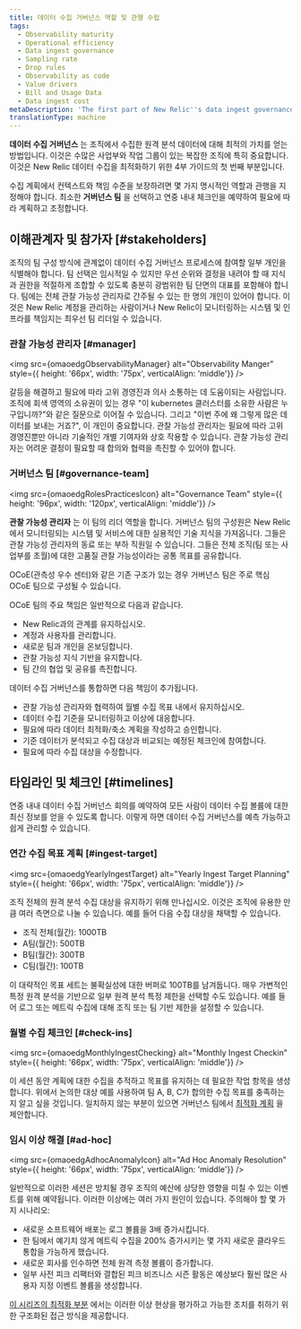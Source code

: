 ```yaml
---
title: 데이터 수집 거버넌스 역할 및 관행 수립
tags:
  - Observability maturity
  - Operational efficiency
  - Data ingest governance
  - Sampling rate
  - Drop rules
  - Observability as code
  - Value drivers
  - Bill and Usage Data
  - Data ingest cost
metaDescription: 'The first part of New Relic''s data ingest governance series on optimizing your ingested data: this focuses on establishing roles and practices.'
translationType: machine
---
```







**데이터 수집 거버넌스** 는 조직에서 수집한 원격 분석 데이터에 대해 최적의 가치를 얻는 방법입니다. 이것은 수많은 사업부와 작업 그룹이 있는 복잡한 조직에 특히 중요합니다. 이것은 New Relic 데이터 수집을 최적화하기 위한 4부 가이드의 첫 번째 부분입니다.

수집 계획에서 컨텍스트와 책임 수준을 보장하려면 몇 가지 명시적인 역할과 관행을 지정해야 합니다. 최소한 **거버넌스 팀** 을 선택하고 연중 내내 체크인을 예약하여 필요에 따라 계획하고 조정합니다.

## 이해관계자 및 참가자 [#stakeholders]

조직의 팀 구성 방식에 관계없이 데이터 수집 거버넌스 프로세스에 참여할 일부 개인을 식별해야 합니다. 팀 선택은 임시적일 수 있지만 우선 순위와 결정을 내려야 할 때 지식과 권한을 적절하게 조합할 수 있도록 충분히 광범위한 팀 단면의 대표를 포함해야 합니다. 팀에는 전체 관찰 가능성 관리자로 간주될 수 있는 한 명의 개인이 있어야 합니다. 이것은 New Relic 계정을 관리하는 사람이거나 New Relic이 모니터링하는 시스템 및 인프라를 책임지는 최우선 팀 리더일 수 있습니다.

### 관찰 가능성 관리자 [#manager]

<img
  src={omaoedgObservabilityManager}
  alt="Observability Manger"
  style={{ height: '66px', width: '75px', verticalAlign: 'middle'}}
/>

갈등을 해결하고 필요에 따라 고위 경영진과 의사 소통하는 데 도움이되는 사람입니다. 조직에 회색 영역의 소유권이 있는 경우 "이 kubernetes 클러스터를 소유한 사람은 누구입니까?"와 같은 질문으로 이어질 수 있습니다. 그리고 "이번 주에 왜 그렇게 많은 데이터를 보내는 거죠?", 이 개인이 중요합니다. 관찰 가능성 관리자는 필요에 따라 고위 경영진뿐만 아니라 기술적인 개별 기여자와 상호 작용할 수 있습니다. 관찰 가능성 관리자는 어려운 결정이 필요할 때 합의와 협력을 촉진할 수 있어야 합니다.

### 거버넌스 팀 [#governance-team]

<img
  src={omaoedgRolesPracticesIcon}
  alt="Governance Team"
  style={{ height: '96px', width: '120px', verticalAlign: 'middle'}}
/>

**관찰 가능성 관리자** 는 이 팀의 리더 역할을 합니다. 거버넌스 팀의 구성원은 New Relic에서 모니터링되는 시스템 및 서비스에 대한 실용적인 기술 지식을 가져옵니다. 그들은 관찰 가능성 관리자의 동료 또는 부하 직원일 수 있습니다. 그들은 전체 조직(팀 또는 사업부를 초월)에 대한 고품질 관찰 가능성이라는 공통 목표를 공유합니다.

OCoE(관측성 우수 센터)와 같은 기존 구조가 있는 경우 거버넌스 팀은 주로 핵심 OCoE 팀으로 구성될 수 있습니다.

OCoE 팀의 주요 책임은 일반적으로 다음과 같습니다.

* New Relic과의 관계를 유지하십시오.
* 계정과 사용자를 관리합니다.
* 새로운 팀과 개인을 온보딩합니다.
* 관찰 가능성 지식 기반을 유지합니다.
* 팀 간의 협업 및 공유를 촉진합니다.

데이터 수집 거버넌스를 통합하면 다음 책임이 추가됩니다.

* 관찰 가능성 관리자와 협력하여 월별 수집 목표 내에서 유지하십시오.
* 데이터 수집 기준을 모니터링하고 이상에 대응합니다.
* 필요에 따라 데이터 최적화/축소 계획을 작성하고 승인합니다.
* 기준 데이터가 분석되고 수집 대상과 비교되는 예정된 체크인에 참여합니다.
* 필요에 따라 수집 대상을 수정합니다.

## 타임라인 및 체크인 [#timelines]

연중 내내 데이터 수집 거버넌스 회의를 예약하여 모든 사람이 데이터 수집 볼륨에 대한 최신 정보를 얻을 수 있도록 합니다. 이렇게 하면 데이터 수집 거버넌스를 예측 가능하고 쉽게 관리할 수 있습니다.

### 연간 수집 목표 계획 [#ingest-target]

<img
  src={omaoedgYearlyIngestTarget}
  alt="Yearly Ingest Target Planning"
  style={{ height: '66px', width: '75px', verticalAlign: 'middle'}}
/>

조직 전체의 원격 분석 수집 대상을 유지하기 위해 만나십시오. 이것은 조직에 유용한 만큼 여러 측면으로 나눌 수 있습니다. 예를 들어 다음 수집 대상을 채택할 수 있습니다.

* 조직 전체(월간): 1000TB
* A팀(월간): 500TB
* B팀(월간): 300TB
* C팀(월간): 100TB

이 대략적인 목표 세트는 불확실성에 대한 버퍼로 100TB를 남겨둡니다. 매우 가변적인 특정 원격 분석을 기반으로 일부 원격 분석 특정 제한을 선택할 수도 있습니다. 예를 들어 로그 또는 메트릭 수집에 대해 조직 또는 팀 기반 제한을 설정할 수 있습니다.

### 월별 수집 체크인 [#check-ins]

<img
  src={omaoedgMonthlyIngestChecking}
  alt="Monthly Ingest Checkin"
  style={{ height: '66px', width: '75px', verticalAlign: 'middle'}}
/>

이 세션 동안 계획에 대한 수집을 추적하고 목표를 유지하는 데 필요한 작업 항목을 생성합니다. 위에서 논의한 대상 예를 사용하여 팀 A, B, C가 합의한 수집 목표를 충족하는지 알고 싶을 것입니다. 일치하지 않는 부분이 있으면 거버넌스 팀에서 [최적화 계획](/docs/new-relic-solutions/observability-maturity/operational-efficiency/dg-optimizing) 을 제안합니다.

### 임시 이상 해결 [#ad-hoc]

<img
  src={omaoedgAdhocAnomalyIcon}
  alt="Ad Hoc Anomaly Resolution"
  style={{ height: '66px', width: '75px', verticalAlign: 'middle'}}
/>

일반적으로 이러한 세션은 방치될 경우 조직의 예산에 상당한 영향을 미칠 수 있는 이벤트를 위해 예약됩니다. 이러한 이상에는 여러 가지 원인이 있습니다. 주의해야 할 몇 가지 시나리오:

* 새로운 소프트웨어 배포는 로그 볼륨을 3배 증가시킵니다.
* 한 팀에서 예기치 않게 메트릭 수집을 200% 증가시키는 몇 가지 새로운 클라우드 통합을 가능하게 했습니다.
* 새로운 회사를 인수하면 전체 원격 측정 볼륨이 증가합니다.
* 일부 사전 피크 리팩터와 결합된 피크 비즈니스 시즌 활동은 예상보다 훨씬 많은 사용자 지정 이벤트 볼륨을 생성합니다.

[이 시리즈의 최적화 부분](/docs/new-relic-solutions/observability-maturity/operational-efficiency/dg-optimizing) 에서는 이러한 이상 현상을 평가하고 가능한 조치를 취하기 위한 구조화된 접근 방식을 제공합니다.